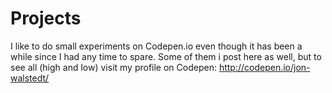 
<Layout title="Projects | Jon Wålstedt">

# Projects

I like to do small experiments on Codepen.io even though it has been a while since I had any time to spare. Some of them i post here as well, but to see all (high and low) visit my profile on Codepen: http://codepen.io/jon-walstedt/

</Layout>


